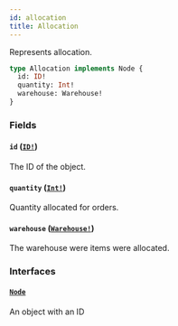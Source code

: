 ```yaml
---
id: allocation
title: Allocation
---
```


Represents allocation.

```graphql
type Allocation implements Node {
  id: ID!
  quantity: Int!
  warehouse: Warehouse!
}
```

### Fields

#### `id` ([`ID!`](../../../developer/api-reference/scalars/id))

The ID of the object.

#### `quantity` ([`Int!`](../../../developer/api-reference/scalars/int))

Quantity allocated for orders.

#### `warehouse` ([`Warehouse!`](../../../developer/api-reference/objects/warehouse))

The warehouse were items were allocated.

### Interfaces

#### [`Node`](../../../developer/api-reference/interfaces/node)

An object with an ID
